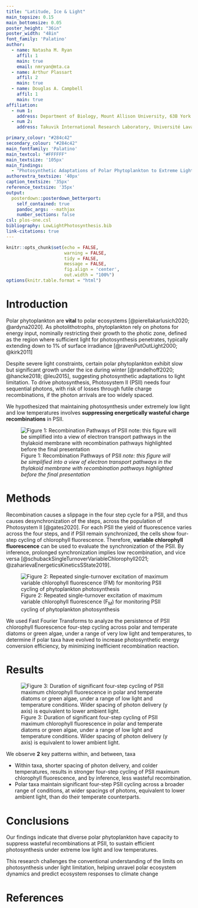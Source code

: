 ```yaml
---
title: "Latitude, Ice & Light"
main_topsize: 0.15
main_bottomsize: 0.05
poster_height: "36in"
poster_width: "48in"
font_family: 'Palatino'
author:
  - name: Natasha M. Ryan
    affil: 1
    main: true
    email: nmryan@mta.ca
  - name: Arthur Plassart
    affil: 2
    main: true
  - name: Douglas A. Campbell
    affil: 1
    main: true
affiliation:
  - num 1:
    address: Department of Biology, Mount Allison University, 63B York St., Sackville NB, Canada, E4L 1G7.
  - num 2:
    address: Takuvik International Research Laboratory, Université Laval (Canada) & CNRS (France), Departement de Biologie and Québec-Océan,Université Laval, Québec, QC, G1V 0A6, Canada

primary_colour: "#284c42" 
secondary_colour: "#284c42" 
main_fontfamily: 'Palatino'
main_textcol: "#FFFFFF" 
main_textsize: '105px'
main_findings:
  - "Photosynthetic Adaptations of Polar Phytoplankton to Extreme Light Limitation"
authorextra_textsize: '40px'
caption_textsize: '35px'
reference_textsize: '35px'
output: 
  posterdown::posterdown_betterport:
    self_contained: true
    pandoc_args: --mathjax
    number_sections: false
csl: plos-one.csl
bibliography: LowLightPhotosynthesis.bib
link-citations: true
---
```


```r
knitr::opts_chunk$set(echo = FALSE,
                      warning = FALSE,
                      tidy = FALSE,
                      message = FALSE,
                      fig.align = 'center',
                      out.width = "100%")
options(knitr.table.format = "html") 
```


# Introduction

Polar phytoplankton are **vital** to polar ecosystems [@pierellakarlusich2020; @ardyna2020]. As photolithotrophs, phytoplankton rely on photons for energy input, nominally restricting their growth to the photic zone, defined as the region where sufficient light for photosynthesis penetrates, typically extending down to 1% of surface irradiance [@ravenPutOutLight2000; @kirk2011]

Despite severe light constraints, certain polar phytoplankton exhibit slow but significant growth under the ice during winter [@randelhoff2020; @hancke2018; @leu2015], suggesting photosynthetic adaptations to light limitation. To drive photosynthesis, Photosystem II (PSII) needs four sequential photons, with risk of losses through futile charge recombinations, if the photon arrivals are too widely spaced.

We hypothesized that maintaining photosynthesis under extremely low light and low temperatures involves **suppressing energetically wasteful charge recombinations** in PSII.

![Figure 1: Recombination Pathways of PSII *note: this figure will be simplified into a view of electron transport pathways in the thylakoid membrane with recombination pathways highlighted before the final presentation*](figure_recombination.png)

# Methods


Recombination causes a slippage in the four step cycle for a PSII, and thus causes desynchronization of the steps, across the population of Photosystem II [@gates2020].  For each PSII the yield of fluorescence varies across the four steps, and if PSII remain synchronized, the cells show four-step cycling of chlorophyll fluorescence. Therefore, **variable chlorophyll fluorescence** can be used to evaluate the synchronization of the PSII.  By inference, prolonged synchronization implies low recombination, and vice versa [@schubackSingleTurnoverVariableChlorophyll2021; @zaharievaEnergeticsKineticsSState2019].  

![Figure 2: Repeated single-turnover excitation of maximum variable chlorophyll fluorescence (F~M~) for monitoring PSII cycling of phytoplankton photosynthesis](StChlF.png)

We used Fast Fourier Transforms to analyze the persistence of PSII chlorophyll fluorescence four-step cycling across polar and temperate diatoms or green algae,  under a range of very low light and temperatures, to determine if polar taxa have evolved to increase photosynthetic energy conversion efficiency, by minimizing inefficient recombination reaction. 

# Results


![Figure 3: Duration of significant four-step cycling of PSII maximum chlorophyll fluorescence in polar and temperate diatoms or green algae, under a range of low light and temperature conditions. Wider spacing of photon delivery (y axis) is equivalent to lower ambient light. ](heatmap.png)

We observe **2** key patterns within, and between, taxa

* Within taxa, shorter spacing of photon delivery, and colder temperatures,  results in stronger four-step cycling of PSII maximum chlorophyll fluorescence, and by inference, less wasteful recombination.
* Polar taxa maintain significant four-step PSII cycling across a broader range of conditions, at wider spacings of photons, equivalent to lower ambient light, than do their temperate counterparts. 

# Conclusions
Our findings indicate that diverse polar phytoplankton have capacity to suppress wasteful recombinations at PSII, to sustain efficient photosynthesis under extreme low light and low temperatures.

This research challenges the conventional understanding of the limits on photosynthesis under light limitation, helping unravel polar ecosystem dynamics and predict ecosystem responses to climate change

# References

